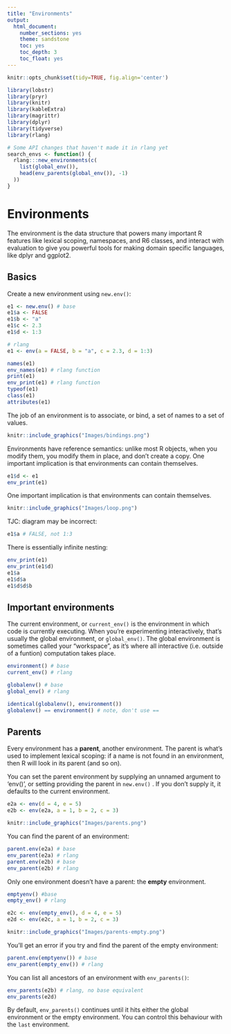 ```yaml
---
title: "Environments"
output:
  html_document:
    number_sections: yes
    theme: sandstone
    toc: yes
    toc_depth: 3
    toc_float: yes
---
```


```r
knitr::opts_chunk$set(tidy=TRUE, fig.align='center')
```

```r
library(lobstr)
library(pryr)
library(knitr)
library(kableExtra)
library(magrittr)
library(dplyr)
library(tidyverse)
library(rlang)

# Some API changes that haven't made it in rlang yet
search_envs <- function() {
  rlang:::new_environments(c(
    list(global_env()),
    head(env_parents(global_env()), -1)
  ))
}
```

# Environments
The environment is the data structure that powers many important R features like lexical scoping, namespaces, and R6 classes, and interact with evaluation to give you powerful tools for making domain specific languages, like dplyr and ggplot2.

## Basics
Create a new environment using `new.env()`:
```r
e1 <- new.env() # base
e1$a <- FALSE
e1$b <- "a"
e1$c <- 2.3
e1$d <- 1:3

# rlang
e1 <- env(a = FALSE, b = "a", c = 2.3, d = 1:3)

names(e1)
env_names(e1) # rlang function
print(e1)
env_print(e1) # rlang function
typeof(e1)
class(e1)
attributes(e1)
```

The job of an environment is to associate, or bind, a set of names to a set of values.

```r
knitr::include_graphics("Images/bindings.png")
```

Environments have reference semantics: unlike most R objects, when you modify them, you modify them in place, and don’t create a copy. One important implication is that environments can contain themselves.
```r
e1$d <- e1
env_print(e1)
```

One important implication is that environments can contain themselves.

```r
knitr::include_graphics("Images/loop.png")
```

TJC: diagram may be incorrect:
```r
e1$a # FALSE, not 1:3
```

There is essentially infinite nesting:

```r
env_print(e1)
env_print(e1$d)
e1$a
e1$d$a
e1$d$d$b
```

## Important environments
The current environment, or `current_env()` is the environment in which code is currently executing. When you’re experimenting interactively, that’s usually the global environment, or `global_env()`. The global environment is sometimes called your “workspace”, as it’s where all interactive (i.e. outside of a funtion) computation takes place.
```r
environment() # base
current_env() # rlang

globalenv() # base
global_env() # rlang

identical(globalenv(), environment())
globalenv() == environment() # note, don't use ==
```

## Parents
Every environment has a **parent**, another environment. The parent is what’s used to implement lexical scoping: if a name is not found in an environment, then R will look in its parent (and so on).

You can set the parent environment by supplying an unnamed argument to 'env()', or setting providing the parent in `new.env()` . If you don’t supply it, it defaults to the current environment.

```r
e2a <- env(d = 4, e = 5)
e2b <- env(e2a, a = 1, b = 2, c = 3)
```

```r
knitr::include_graphics("Images/parents.png")
```

You can find the parent of an environment:
```r
parent.env(e2a) # base
env_parent(e2a) # rlang
parent.env(e2b) # base
env_parent(e2b) # rlang
```

Only one environment doesn’t have a parent: the **empty** environment.
```r
emptyenv() #base
empty_env() # rlang

e2c <- env(empty_env(), d = 4, e = 5)
e2d <- env(e2c, a = 1, b = 2, c = 3)
```

```r
knitr::include_graphics("Images/parents-empty.png")
```

You’ll get an error if you try and find the parent of the empty environment:
```r
parent.env(emptyenv()) # base
env_parent(empty_env()) # rlang
```

You can list all ancestors of an environment with `env_parents()`:
```r
env_parents(e2b) # rlang, no base equivalent
env_parents(e2d)
```

By default, `env_parents()` continues until it hits either the global environment or the empty environment. You can control this behaviour with the `last` environment.


